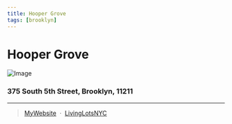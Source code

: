 ```yaml
---
title: Hooper Grove
tags: [brooklyn]
---
```


# Hooper Grove
![Image](https://www.grownyc.org/files/georgia2020_0.jpg)


<NumberOfOrg URL="https://livinglotsnyc.org/lot/3024500028/" />

###  375 South 5th Street, Brooklyn, 11211 

---

> [MyWebsite](https://www.grownyc.org/gardens/brooklyn/hooper-grove) &nbsp;&middot;&nbsp;
> [LivingLotsNYC](https://livinglotsnyc.org/lot/3024500028/)




